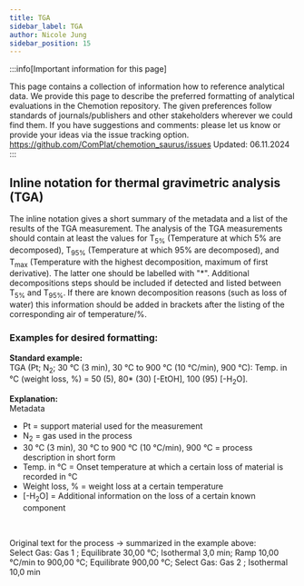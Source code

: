 ```yaml
---
title: TGA
sidebar_label: TGA
author: Nicole Jung
sidebar_position: 15
---
```


:::info[Important information for this page] 

This page contains a collection of information how to reference analytical data. We provide this page to describe the preferred formatting of analytical evaluations in the Chemotion repository. The given preferences follow standards of journals/publishers and other stakeholders wherever we could find them. If you have suggestions and comments: please let us know or provide your ideas via the issue tracking option. 
https://github.com/ComPlat/chemotion_saurus/issues
Updated: 06.11.2024
:::

## Inline notation for thermal gravimetric analysis (TGA) 

The inline notation gives a short summary of the metadata and a list of the results of the TGA measurement. 
The analysis of the TGA measurements should contain at least the values for T<sub>5%</sub> (Temperature at which 5% are decomposed), T<sub>95%</sub> (Temperature at which 95% are decomposed), and T<sub>max</sub> (Temperature with the highest decomposition, maximum of first derivative). The latter one should be labelled with "*". Additional decompositions steps should be included if detected and listed between T<sub>5%</sub> and T<sub>95%</sub>. If there are known decomposition reasons (such as loss of water) this information should be added in brackets after the listing of the corresponding air of temperature/%.

### Examples for desired formatting:

**Standard example:**<br /> 
TGA (Pt; N<sub>2</sub>; 30 °C (3 min), 30 °C to 900 °C (10 °C/min), 900 °C): Temp. in °C (weight loss, %) = 50 (5), 80* (30) [-EtOH], 100 (95) [-H<sub>2</sub>O]. <br />

**Explanation:**<br /> 
Metadata<br /> 
- Pt = support material used for the measurement
- N<sub>2</sub> = gas used in the process
- 30 °C (3 min), 30 °C to 900 °C (10 °C/min), 900 °C = process description in short form
- Temp. in °C = Onset temperature at which a certain loss of material is recorded in °C
- Weight loss, % = weight loss at a certain temperature 
- [-H<sub>2</sub>O] = Additional information on the loss of a certain known component
<br />

Original text for the process -> summarized in the example above: <br />
Select Gas: Gas 1 ; Equilibrate 30,00 °C; Isothermal 3,0 min; Ramp 10,00 °C/min to 900,00 °C; Equilibrate 900,00 °C; Select Gas: Gas 2 ; Isothermal 10,0 min
